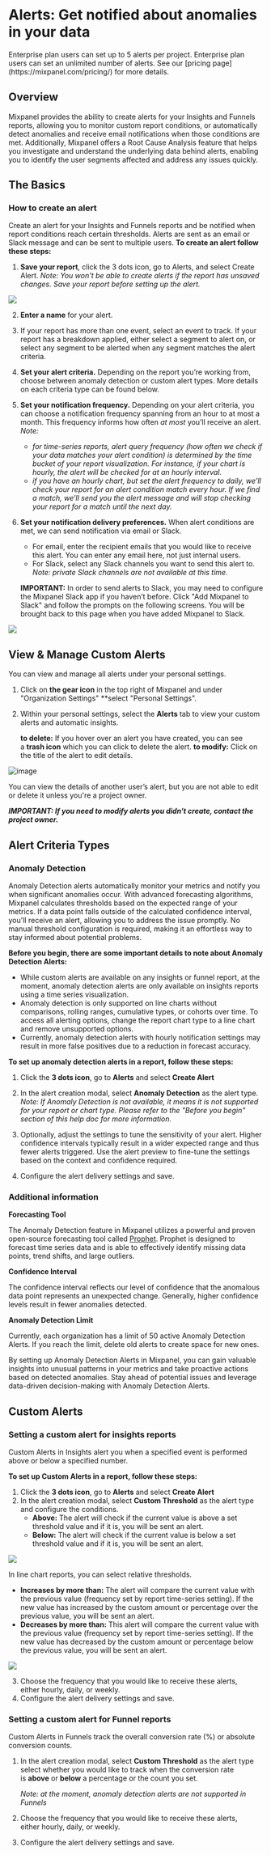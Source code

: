 
# Alerts: Get notified about anomalies in your data

<Callout type="info">
    Enterprise plan users can set up to 5 alerts per project. Enterprise plan users can set an unlimited number of alerts. See our [pricing page](https://mixpanel.com/pricing/) for more details.
</Callout>

## Overview

Mixpanel provides the ability to create alerts for your Insights and Funnels reports, allowing you to monitor custom report conditions, or automatically detect anomalies and receive email notifications when those conditions are met. Additionally, Mixpanel offers a Root Cause Analysis feature that helps you investigate and understand the underlying data behind alerts, enabling you to identify the user segments affected and address any issues quickly.

## The Basics
### How to create an alert
Create an alert for your Insights and Funnels reports and be notified when report conditions reach certain thresholds. Alerts are sent as an email or Slack message and can be sent to multiple users.
**To create an alert follow these steps:**

1. **Save your report**, click the 3 dots icon, go to Alerts, and select Create Alert.
*Note: You won't be able to create alerts if the report has unsaved changes. Save your report before setting up the alert.*

![](/246672717-c15123a9-d73e-4c7f-84b9-3891731fc708.png)

2. **Enter a name** for your alert.
3. If your report has more than one event, select an event to track. If your report has a breakdown applied, either select a segment to alert on, or select any segment to be alerted when any segment matches the alert criteria.
4. **Set your alert criteria.** Depending on the report you’re working from, choose between anomaly detection or custom alert types. More details on each criteria type can be found below.
5. **Set your notification frequency.** Depending on your alert criteria, you can choose a notification frequency spanning from an hour to at most a month. This frequency informs how often *at most* you’ll receive an alert.
     <br> *Note:*
    - *for time-series reports, alert query frequency (how often we check if your data matches your alert condition) is determined by the time bucket of your report visualization. For instance, if your chart is hourly, the alert will be checked for at an hourly interval.*
    - *if you have an hourly chart, but set the alert frequency to daily, we’ll check your report for an alert condition match every hour. If we find a match, we’ll send you the alert message and will stop checking your report for a match until the next day.*
6. **Set your notification delivery preferences.** When alert conditions are met, we can send notification via email or Slack.
    - For email, enter the recipient emails that you would like to receive this alert. You can enter any email here, not just internal users.
    - For Slack, select any Slack channels you want to send this alert to. *Note: private Slack channels are not available at this time.*

    **IMPORTANT:** In order to send alerts to Slack, you may need to configure the Mixpanel Slack app if you haven’t before. Click "Add Mixpanel to Slack" and follow the prompts on the following screens. You will be brought back to this page when you have added Mixpanel to Slack.

![](/255713687-91a2bb99-3a79-43d4-9d97-3b397aab0305.png)


## View & Manage Custom Alerts

You can view and manage all alerts under your personal settings.

1. Click on **the gear icon** in the top right of Mixpanel and under "Organization Settings" **select "Personal Settings".
2. Within your personal settings, select the **Alerts** tab to view your custom alerts and automatic insights.

    **to delete:** If you hover over an alert you have created, you can see a **trash icon** which you can click to delete the alert.
    **to modify:** Click on the title of the alert to edit details.

![image](https://github.com/mixpanel/docs/assets/130006730/be35a381-b090-4fd4-86e0-7281dd291d64)

You can view the details of another user’s alert, but you are not able to edit or delete it unless you're a project owner.

***IMPORTANT: If you need to modify alerts you didn't create, contact the project owner.***

## Alert Criteria Types

### Anomaly Detection

Anomaly Detection alerts automatically monitor your metrics and notify you when significant anomalies occur. With advanced forecasting algorithms, Mixpanel calculates thresholds based on the expected range of your metrics. If a data point falls outside of the calculated confidence interval, you'll receive an alert, allowing you to address the issue promptly. No manual threshold configuration is required, making it an effortless way to stay informed about potential problems.

**Before you begin, there are some important details to note about Anomaly Detection Alerts:**

- While custom alerts are available on any insights or funnel report, at the moment, anomaly detection alerts are only available on insights reports using a time series visualization.
- Anomaly detection is only supported on line charts without comparisons, rolling ranges, cumulative types, or cohorts over time. To access all alerting options, change the report chart type to a line chart and remove unsupported options.
- Currently, anomaly detection alerts with hourly notification settings may result in more false positives due to a reduction in forecast accuracy.

**To set up anomaly detection alerts in a report, follow these steps:**

1. Click the **3 dots icon**, go to **Alerts** and select **Create Alert**
2. In the alert creation modal, select **Anomaly Detection** as the alert type.
    *Note: If Anomaly Detection is not available, it means it is not supported for your report or chart type. Please refer to the "Before you begin" section of this help doc for more information.*

3. Optionally, adjust the settings to tune the sensitivity of your alert. Higher confidence intervals typically result in a wider expected range and thus fewer alerts triggered. Use the alert preview to fine-tune the settings based on the context and confidence required.
4. Configure the alert delivery settings and save.

### Additional information

**Forecasting Tool**

The Anomaly Detection feature in Mixpanel utilizes a powerful and proven open-source forecasting tool called [Prophet](https://facebook.github.io/prophet/). Prophet is designed to forecast time series data and is able to effectively identify missing data points, trend shifts, and large outliers.

**Confidence Interval**

The confidence interval reflects our level of confidence that the anomalous data point represents an unexpected change. Generally, higher confidence levels result in fewer anomalies detected.

**Anomaly Detection Limit**

Currently, each organization has a limit of 50 active Anomaly Detection Alerts. If you reach the limit, delete old alerts to create space for new ones.

By setting up Anomaly Detection Alerts in Mixpanel, you can gain valuable insights into unusual patterns in your metrics and take proactive actions based on detected anomalies. Stay ahead of potential issues and leverage data-driven decision-making with Anomaly Detection Alerts.

## Custom Alerts

### Setting a custom alert for insights reports

Custom Alerts in Insights alert you when a specified event is performed above or below a specified number.

**To set up Custom Alerts in a report, follow these steps:**

1. Click the **3 dots icon**, go to **Alerts** and select **Create Alert**
2. In the alert creation modal, select **Custom Threshold** as the alert type and configure the conditions.
    - **Above:** The alert will check if the current value is above a set threshold value and if it is, you will be sent an alert.
    - **Below:** The alert will check if the current value is below a set threshold value and if it is, you will be sent an alert.

![](/255714383-649e70d8-eb8b-492d-b5c5-9ca2461615a6.png)


In line chart reports, you can select relative thresholds.

- **Increases by more than:** The alert will compare the current value with the previous value (frequency set by report time-series setting). If the new value has increased by the custom amount or percentage over the previous value, you will be sent an alert.
- **Decreases by more than:** This alert will compare the current value with the previous value (frequency set by report time-series setting). If the new value has decreased by the custom amount or percentage below the previous value, you will be sent an alert.

![](/255714489-2a4921bb-0fd7-44f9-a6ba-5a88ee14358a.png)

3. Choose the frequency that you would like to receive these alerts, either hourly, daily, or weekly.
4. Configure the alert delivery settings and save.

### Setting a custom alert for Funnel reports

Custom Alerts in Funnels track the overall conversion rate (%) or absolute conversion counts.

1. In the alert creation modal, select **Custom Threshold** as the alert type select whether you would like to track when the conversion rate is **above** or **below** a percentage or the count you set.

    *Note: at the moment, anomaly detection alerts are not supported in Funnels*

2. Choose the frequency that you would like to receive these alerts, either hourly, daily, or weekly.
3. Configure the alert delivery settings and save.
